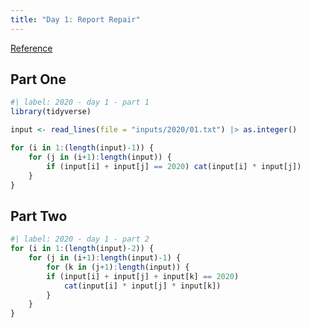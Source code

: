 ```yaml
---
title: "Day 1: Report Repair"
---
```


[Reference](https://adventofcode.com/2020/day/1)

## Part One

```r
#| label: 2020 - day 1 - part 1
library(tidyverse)

input <- read_lines(file = "inputs/2020/01.txt") |> as.integer()

for (i in 1:(length(input)-1)) {
    for (j in (i+1):length(input)) {
        if (input[i] + input[j] == 2020) cat(input[i] * input[j])
    }
}
```

## Part Two

```r
#| label: 2020 - day 1 - part 2
for (i in 1:(length(input)-2)) {
    for (j in (i+1):length(input)-1) {
        for (k in (j+1):length(input)) {
        if (input[i] + input[j] + input[k] == 2020)
            cat(input[i] * input[j] * input[k])
        }
    }
}
```
